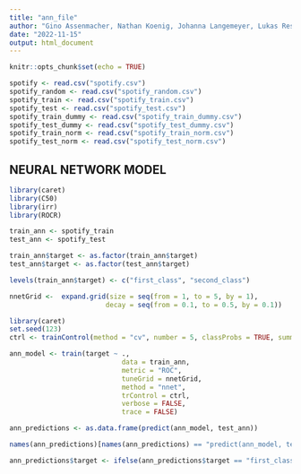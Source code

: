 ```yaml
---
title: "ann_file"
author: "Gino Assenmacher, Nathan Koenig, Johanna Langemeyer, Lukas Resch, Ben Roemer"
date: "2022-11-15"
output: html_document
---
```


```r
knitr::opts_chunk$set(echo = TRUE)
```

```r

spotify <- read.csv("spotify.csv")
spotify_random <- read.csv("spotify_random.csv")
spotify_train <- read.csv("spotify_train.csv")
spotify_test <- read.csv("spotify_test.csv")
spotify_train_dummy <- read.csv("spotify_train_dummy.csv")
spotify_test_dummy <- read.csv("spotify_test_dummy.csv")
spotify_train_norm <- read.csv("spotify_train_norm.csv")
spotify_test_norm <- read.csv("spotify_test_norm.csv")

```

## NEURAL NETWORK MODEL

```r

library(caret)
library(C50)
library(irr)
library(ROCR)

train_ann <- spotify_train
test_ann <- spotify_test

train_ann$target <- as.factor(train_ann$target)
test_ann$target <- as.factor(test_ann$target)

levels(train_ann$target) <- c("first_class", "second_class")

nnetGrid <-  expand.grid(size = seq(from = 1, to = 5, by = 1),
                        decay = seq(from = 0.1, to = 0.5, by = 0.1))

library(caret)
set.seed(123)
ctrl <- trainControl(method = "cv", number = 5, classProbs = TRUE, summaryFunction = twoClassSummary)

ann_model <- train(target ~ ., 
                            data = train_ann, 
                            metric = "ROC", 
                            tuneGrid = nnetGrid, 
                            method = "nnet",
                            trControl = ctrl, 
                            verbose = FALSE,
                            trace = FALSE)

ann_predictions <- as.data.frame(predict(ann_model, test_ann))

names(ann_predictions)[names(ann_predictions) == "predict(ann_model, test_ann)"] <- "target"

ann_predictions$target <- ifelse(ann_predictions$target == "first_class", 0, 1)

```


